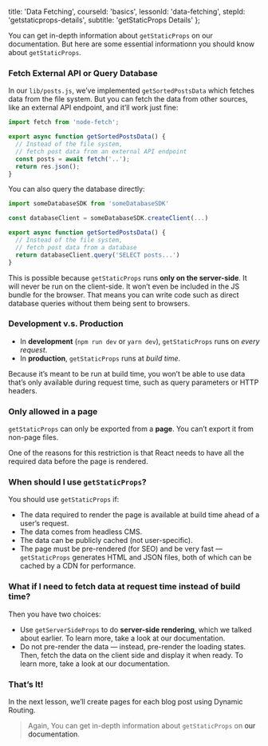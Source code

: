 
  title: 'Data Fetching',
  courseId: 'basics',
  lessonId: 'data-fetching',
  stepId: 'getstaticprops-details',
  subtitle: 'getStaticProps Details'
};

You can get in-depth information about `getStaticProps` on <Link href="/docs/[...slug]" as="/docs/basic-features/data-fetching"><a>our documentation</a></Link>. But here are some essential informationn you should know about `getStaticProps`.

### Fetch External API or Query Database

In our `lib/posts.js`, we’ve implemented `getSortedPostsData` which fetches data from the file system. But you can fetch the data from other sources, like an external API endpoint, and it’ll work just fine:

```js
import fetch from 'node-fetch';

export async function getSortedPostsData() {
  // Instead of the file system,
  // fetch post data from an external API endpoint
  const posts = await fetch('..');
  return res.json();
}
```

You can also query the database directly:

```js
import someDatabaseSDK from 'someDatabaseSDK'

const databaseClient = someDatabaseSDK.createClient(...)

export async function getSortedPostsData() {
  // Instead of the file system,
  // fetch post data from a database
  return databaseClient.query('SELECT posts...')
}
```

This is possible because `getStaticProps` runs **only on the server-side**. It will never be run on the client-side. It won’t even be included in the JS bundle for the browser. That means you can write code such as direct database queries without them being sent to browsers.

### Development v.s. Production

- In **development** (`npm run dev` or `yarn dev`), `getStaticProps` runs on _every request_.
- In **production**, `getStaticProps` runs at _build time_.

Because it’s meant to be run at build time, you won’t be able to use data that’s only available during request time, such as query parameters or HTTP headers.

### Only allowed in a page

`getStaticProps` can only be exported from a **page**. You can’t export it from non-page files.

One of the reasons for this restriction is that React needs to have all the required data before the page is rendered.

### When should I use `getStaticProps`?

You should use `getStaticProps` if:

- The data required to render the page is available at build time ahead of a user’s request.
- The data comes from headless CMS.
- The data can be publicly cached (not user-specific).
- The page must be pre-rendered (for SEO) and be very fast — `getStaticProps` generates HTML and JSON files, both of which can be cached by a CDN for performance.

### What if I need to fetch data at request time instead of build time?

Then you have two choices:

- Use `getServerSideProps` to do **server-side rendering**, which we talked about earlier. To learn more, take a look at <Link href="/docs/[...slug]" as="/docs/basic-features/data-fetching#getserversideprops-server-side-rendering"><a>our documentation</a></Link>.
- Do not pre-render the data — instead, pre-render the loading states. Then, fetch the data on the client side and display it when ready. To learn more, <Link href="/docs/[...slug]" as="/docs/basic-features/data-fetching#fetching-data-on-the-client-side"><a>take a look at our documentation</a></Link>.

### That’s It!

In the next lesson, we’ll create pages for each blog post using Dynamic Routing.

> Again, You can get in-depth information about `getStaticProps` on <Link href="/docs/[...slug]" as="/docs/basic-features/data-fetching"><a>our documentation</a></Link>.

